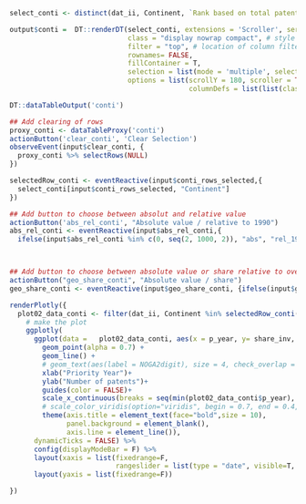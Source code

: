```r

select_conti <- distinct(dat_ii, Continent, `Rank based on total patents`)  %>% na.omit()

output$conti =  DT::renderDT(select_conti, extensions = 'Scroller', server = F,
                             class = "display nowrap compact", # style
                             filter = "top", # location of column filters
                             rownames= FALSE,
                             fillContainer = T,
                             selection = list(mode = 'multiple', selected = which(select_conti$Continent %in% c("Europe"))),
                             options = list(scrollY = 180, scroller = TRUE, dom = 't', scrollX= T,
                                            columnDefs = list(list(className = 'dt-center', targets = 1))))

DT::dataTableOutput('conti')

## Add clearing of rows
proxy_conti <- dataTableProxy('conti')
actionButton('clear_conti', 'Clear Selection')
observeEvent(input$clear_conti, {
  proxy_conti %>% selectRows(NULL)
})

selectedRow_conti <- eventReactive(input$conti_rows_selected,{
  select_conti[input$conti_rows_selected, "Continent"]
})

## Add button to choose between absolut and relative value
actionButton('abs_rel_conti', "Absolute value / relative to 1990")
abs_rel_conti <- eventReactive(input$abs_rel_conti,{
  ifelse(input$abs_rel_conti %in% c(0, seq(2, 1000, 2)), "abs", "rel_1990")}, ignoreNULL = FALSE)



## Add button to choose between absolute value or share relative to overall patents for a given year
actionButton("geo_share_conti", "Absolute value / share")
geo_share_conti <- eventReactive(input$geo_share_conti, {ifelse(input$geo_share_conti %in% c(0, seq(2, 1000, 2)), "abs", "rel")}, ignoreNULL = FALSE)

renderPlotly({
  plot02_data_conti <- filter(dat_ii, Continent %in% selectedRow_conti()  & indicator %in% abs_rel_conti())
    # make the plot
    ggplotly(
      ggplot(data =   plot02_data_conti, aes(x = p_year, y= share_inv, color = geo, shape = geo)) +
        geom_point(alpha = 0.7) +
        geom_line() +
        # geom_text(aes(label = NOGA2digit), size = 4, check_overlap = FALSE, position = position_nudge(y = +0.1))+
        xlab("Priority Year")+
        ylab("Number of patents")+
        guides(color = FALSE)+
        scale_x_continuous(breaks = seq(min(plot02_data_conti$p_year), max(plot02_data_conti$p_year), by = 5)) +
        # scale_color_viridis(option="viridis", begin = 0.7, end = 0.4, discrete = FALSE, name = "None")+
        theme(axis.title = element_text(face="bold",size = 10),
              panel.background = element_blank(),
              axis.line = element_line()), 
      dynamicTicks = FALSE) %>%
      config(displayModeBar = F) %>%
      layout(xaxis = list(fixedrange=F, 
                          rangeslider = list(type = "date", visible=T, thickness=0.1))) %>%
      layout(yaxis = list(fixedrange=F)) 

})


```
